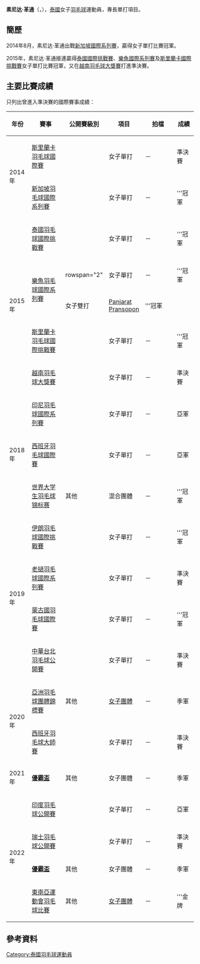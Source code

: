 {{noteTA|G1=Badminton}}
{{Infobox 羽球選手
| playername              = 素尼达·革通<br/>{{lang|th|ศุภนิดา เกตุทอง}}<br/><small>({{lang|en|Supanida Katethong}})</small>
| image                   = 
| size                    = 
| caption                 = 
| birth_name              = 
| date_of_birth           = {{birth_date_and_age|1997|10|26}}
| place_of_birth          = {{THA}}[[曼谷|曼谷]]
| height                  = {{height|m=1.63}}
| weight                  =
| event                   = 女子單打、女子雙打、混合雙打
| country                 = {{THA}}
| years_active            = 
| handedness              = 左手
| coach                   = 
| highest_ranking         = 第54位（女單）
| date_of_highest_ranking = 2015年11月26日 <ref name="ranking">[http://bwfcontent.tournamentsoftware.com/ranking/player.aspx?id=10213&player=396334 BWF World Ranking - Ranking of Supanida KATETHONG (91422)]{{en}}</ref>
| current_ranking         = 第54位（女單）<br/>第113位（女雙-[[Panjarat_Pransopon|Pransopon]]）<br/>第755位（混雙-[[Krit_Tantianankul|Tantianankul]]）
| date_of_current_ranking = 2015年11月26日 <ref>[http://bwfcontent.tournamentsoftware.com/ranking/category.aspx?id=10213&category=473 BWF World Ranking - BWF世界排名榜 (11/26/2015) - Women's singles] {{Webarchive|url=https://archive.is/20151126080313/http://bwfcontent.tournamentsoftware.com/ranking/category.aspx?id=10213&category=473 |date=2015-11-26 }}{{en}}</ref><ref>[http://bwfcontent.tournamentsoftware.com/ranking/category.aspx?id=10213&category=475 BWF World Ranking - BWF世界排名榜 (11/26/2015) - Women's doubles] {{Wayback|url=http://bwfcontent.tournamentsoftware.com/ranking/category.aspx?id=10213&category=475 |date=20190713163436 }}{{en}}</ref><ref>[http://bwfcontent.tournamentsoftware.com/ranking/category.aspx?id=10213&category=476 BWF World Ranking - BWF世界排名榜 (11/26/2015) - Mixed doubles]{{en}}</ref>
| played                  = 53勝–23負（女單）<br/>11勝–8負（女雙）<br/>14勝–15負（混雙）
| titles                  = 
| bwf_profile             = 24A42C67-1682-4360-AEEA-2287E6A1AC77
| bwf_id                  = 91422
| updated                 = 2015年12月3日
}}
{{MedalTableTop|width=286px}}
{{MedalSport | 女子[[羽毛球|羽毛球]]}}
{{MedalCountry | {{THA}}}}
{{MedalCompetition |[[優霸盃|優霸盃]]}}
{{MedalBronze| [[2020年優霸盃|2020年 奧胡斯]] | [[2020年優霸盃|女子團體]]}}
{{MedalBronze | [[2022年優霸盃|2022年 曼谷]] | [[2022年優霸盃|女子團體]]}}
{{MedalCompetition | [[亞洲羽毛球團體錦標賽|亞洲羽毛球團體錦標賽]]}}
{{MedalBronze| [[2020年亞洲羽毛球團體錦標賽|2020年 馬尼拉]] | [[2020年亞洲羽毛球團體錦標賽女子團體比賽|女子團體]] }}
{{MedalCompetition | [[世界大学生羽毛球锦标赛|世界大学生羽毛球锦标赛]]}}
{{MedalGold  | [[2018年世界大学生羽毛球锦标赛|2018年 吉隆坡]] | 混合團體 }}
{{MedalCompetition| [[東南亞運動會羽毛球比賽|東南亞運動會]]}}
{{MedalGold| [[2021年東南亞運動會羽毛球比賽|2021年 河內]] | [[2021年東南亞運動會羽毛球女子團體比賽|女子團體]]}}
{{MedalBottom}}
'''素尼达·革通'''（{{lang-th|'''ศุภนิดา เกตุทอง'''}}，{{bd|1997年|10月26日||}}），[[泰國|泰國]]女子[[羽毛球|羽毛球]]運動員，專長單打項目。

==簡歷==
2014年8月，素尼达·革通出戰[[2014年新加坡羽毛球國際系列賽|新加坡國際系列賽]]，贏得女子單打比賽冠軍。

2015年，素尼达·革通接連贏得[[2015年泰國羽毛球國際挑戰賽|泰國國際挑戰賽]]、[[2015年樂魚羽毛球國際系列賽|樂魚國際系列賽]]及[[2015年斯里蘭卡羽毛球國際挑戰賽|斯里蘭卡國際挑戰賽]]女子單打比賽冠軍，又在[[2015年越南羽毛球大獎賽|越南羽毛球大獎賽]]打進準決賽。

==主要比賽成績==
只列出曾進入準決賽的國際賽事成績：
{| class=wikitable style="text-align:center; font-size:small;" 
!width="50"|年份
!width="180"|賽事
!width="80"|公開賽級別
!width="60"|項目
!width="140"|拍檔
!width="50"|成績
|-
!rowspan="2"|2014年
|[[2014年斯里蘭卡羽毛球國際賽|斯里蘭卡羽毛球國際賽]]
|{{BWFIC}}
|女子單打
|－
|bgcolor="#b8860b"|準決賽
|-
|[[2014年新加坡羽毛球國際系列賽|新加坡羽毛球國際系列賽]]
|{{BWFIS}}
|女子單打
|－
|bgcolor="gold"|'''冠軍
|-
!rowspan="5"|2015年
|[[2015年泰國羽毛球國際挑戰賽|泰國羽毛球國際挑戰賽]]
|{{BWFIC}}
|女子單打
|－
|bgcolor="gold"|'''冠軍
|-
|rowspan="2"|[[2015年樂魚羽毛球國際系列賽|樂魚羽毛球國際系列賽]]
|rowspan="2" {{BWFIS}}
|女子單打
|－
|bgcolor="gold"|'''冠軍
|-
|女子雙打
|[[Panjarat_Pransopon|Panjarat Pransopon]]
|bgcolor="gold"|'''冠軍
|-
|[[2015年斯里蘭卡羽毛球國際挑戰賽|斯里蘭卡羽毛球國際挑戰賽]]
|{{BWFIC}}
|女子單打
|－
|bgcolor="gold"|'''冠軍
|-
|[[2015年越南羽毛球大獎賽|越南羽毛球大獎賽]]
|{{BWFGP}}
|女子單打
|－
|bgcolor="#b8860b"|準決賽
|-
!rowspan="3"|2018年
|[[2018年印度尼西亞羽毛球國際系列賽|印尼羽毛球國際系列賽]]
|{{BWFIS}}
|女子單打
|－
|bgcolor="silver"|亞軍
|-
|[[2018年西班牙羽毛球國際賽|西班牙羽毛球國際賽]]
|{{BWFIC}}
|女子單打
|－
|bgcolor="silver"|亞軍
|-
|[[2018年世界大学生羽毛球锦标赛|世界大学生羽毛球锦标赛]]
|其他
|混合團體
|－
|bgcolor="gold"|'''冠軍
|-
!rowspan="4"|2019年
|[[2019年伊朗羽毛球國際挑戰賽|伊朗羽毛球國際挑戰賽]]
|{{BWFIC}}
|女子單打
|－
|bgcolor="gold"|'''冠軍
|-
|[[2019年老撾羽毛球國際系列賽|老撾羽毛球國際系列賽]]
|{{BWFIS}}
|女子單打
|－
|bgcolor="#b8860b"|準決賽
|-
|[[2019年蒙古國羽毛球國際賽|蒙古國羽毛球國際賽]]
|{{BWFIC}}
|女子單打
|－
|bgcolor="gold"|'''冠軍
|-
|[[2019年中華台北羽球公開賽|中華台北羽毛球公開賽]]
|{{BWF300}}
|女子單打
|－
|bgcolor="#b8860b"|準決賽
|-
!rowspan="2"|2020年
|[[2020年亞洲羽毛球團體錦標賽|亞洲羽毛球團體錦標賽]]
|其他
|[[2020年亞洲羽毛球團體錦標賽女子團體比賽|女子團體]]
|－
|bgcolor="#b8860b"|季軍
|-
|[[2020年西班牙羽毛球大師賽|西班牙羽毛球大師賽]]
|{{BWF300}}
|女子單打
|－
|bgcolor="#b8860b"|準決賽
|-
!rowspan="1"|2021年
|'''[[2020年優霸盃|優霸盃]]'''
|其他
|女子團體
|－
|bgcolor="#b8860b"|季軍
|-
!rowspan="5"|2022年
|[[2022年印度羽毛球公开赛|印度羽毛球公開賽]]
|{{BWF500}}
|女子單打
|－
|bgcolor="silver"|亞軍
|-
|[[2022年瑞士羽毛球公開賽|瑞士羽毛球公開賽]]
|{{BWF300}}
|女子單打
|－
|bgcolor="#b8860b"|準決賽
|-
|'''[[2022年優霸盃|優霸盃]]'''
|其他
|女子團體
|－
|bgcolor="#b8860b"|季軍
|-
|[[2021年東南亞運動會羽毛球比賽|東南亞運動會羽毛球比賽]]
|其他
|[[2021年東南亞運動會羽毛球女子團體比賽|女子團體]]
|－
|bgcolor="gold"|'''金牌
|}
{{BWF賽事級別索引}}

==參考資料==
{{Reflist}}

{{DEFAULTSORT:Katethong, Supanida}}
[[Category:泰國羽毛球運動員|Category:泰國羽毛球運動員]]